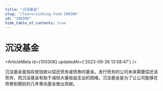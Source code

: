 ```yaml
---
title: "沉没基金"
slug: "/learn/sinking-fund-100306"
id: "100306"
hide_table_of_contents: true
---
```



# 沉没基金

<ArticleMeta id={100306} updatedAt={'2023-09-26 13:58:47'} />
<div className='border-solid border-b border-t-0 my-4 border-[var(--ifm-color-gray-300)]' />

沉没基金是指存放钱款以偿还债务或债券的基金。发行债务的公司未来需要偿还该债务，而沉没基金有助于减轻大量收益支出的困难。沉没基金是为了让公司能够在债券到期前的几年里向基金做出贡献。
